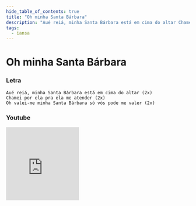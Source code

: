 ```yaml
---
hide_table_of_contents: true
title: "Oh minha Santa Bárbara"
description: "Aué reiá, minha Santa Bárbara está em cima do altar Chamei por ela pra ela me atender Oh valei-me minha Santa Bárbara só vós pode me valer"
tags:
  - iansa
---
```


# Oh minha Santa Bárbara

### Letra

```text
Aué reiá, minha Santa Bárbara está em cima do altar (2x)
Chamei por ela pra ela me atender (2x)
Oh valei-me minha Santa Bárbara só vós pode me valer (2x)
```

### Youtube

<iframe
  width="200"
  height="200"
  src="https://www.youtube.com/embed/5TK8bQv1q5I"
  title="YouTube video player"
  frameborder="0"
  allow="accelerometer; autoplay; clipboard-write; encrypted-media; gyroscope; picture-in-picture; web-share"
  referrerpolicy="strict-origin-when-cross-origin"
  allowfullscreen
></iframe>